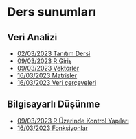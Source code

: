 # Ders sunumları

## Veri Analizi

+ [02/03/2023 Tanıtım Dersi](../00-sunumlar/01-00-preface.html)
+ [09/03/2023 R Giriş](../00-sunumlar/01-01-r-giris.html)
+ [09/03/2023 Vektörler](../00-sunumlar/01-02-vektorler.html)
+ [16/03/2023 Matrisler](../00-sunumlar/01-03-matrisler.html)
+ [16/03/2023 Veri çerçeveleri](../00-sunumlar/01-04-veri-cerceveleri.html)

## Bilgisayarlı Düşünme

+ [09/03/2023 R Üzerinde Kontrol Yapıları](../00-sunumlar/02-01-ileri-seviye-r-01.html)
+ [16/03/2023 Fonksiyonlar](../00-sunumlar/02-02-ileri-seviye-r-02.html)